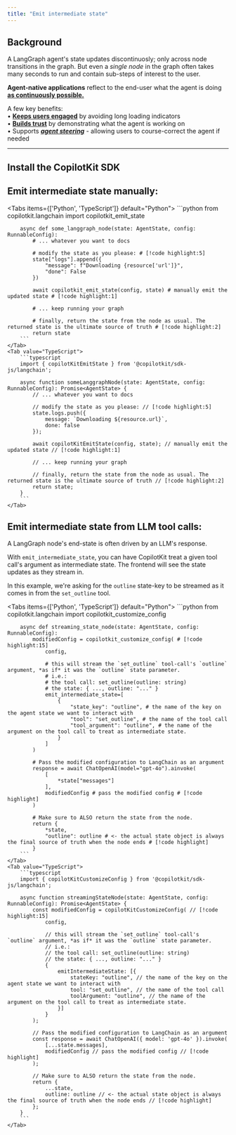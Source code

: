 ```yaml
---
title: "Emit intermediate state"
---
```


## Background

A LangGraph agent's state updates discontinuosly; only across node transitions in the graph.
But even a _single node_ in the graph often takes many seconds to run and contain sub-steps of interest to the user.

**Agent-native applications** reflect to the end-user what the agent is doing **<u>as continuously possible.</u>**

A few key benefits:<br/>
• **<u>Keeps users engaged</u>** by avoiding long loading indicators<br/>
• **<u>Builds trust</u>** by demonstrating what the agent is working on<br/>
• Supports [**_agent steering_**](/coagents/advanced/agent-steering) - allowing users to course-correct the agent if needed<br/>

---

## Install the CopilotKit SDK
<InstallSDKSnippet components={props.components}/>

## Emit intermediate state manually:

<Tabs items={['Python', 'TypeScript']} default="Python">
    <Tab value="Python">
        ```python
        from copilotkit.langchain import copilotkit_emit_state

        async def some_langgraph_node(state: AgentState, config: RunnableConfig):
            # ... whatever you want to docs

            # modify the state as you please: # [!code highlight:5]
            state["logs"].append({
                "message": f"Downloading {resource['url']}",
                "done": False
            })

            await copilotkit_emit_state(config, state) # manually emit the updated state # [!code highlight:1]

            # ... keep running your graph

            # finally, return the state from the node as usual. The returned state is the ultimate source of truth # [!code highlight:2]
            return state
        ```
    </Tab>
    <Tab value="TypeScript">
        ```typescript
        import { copilotKitEmitState } from '@copilotkit/sdk-js/langchain';

        async function someLanggraphNode(state: AgentState, config: RunnableConfig): Promise<AgentState> {
            // ... whatever you want to docs

            // modify the state as you please: // [!code highlight:5]
            state.logs.push({
                message: `Downloading ${resource.url}`,
                done: false
            });

            await copilotKitEmitState(config, state); // manually emit the updated state // [!code highlight:1]

            // ... keep running your graph

            // finally, return the state from the node as usual. The returned state is the ultimate source of truth // [!code highlight:2]
            return state;
        }
        ```
    </Tab>
</Tabs>


## Emit intermediate state from LLM tool calls:

A LangGraph node's end-state is often driven by an LLM's response.

With `emit_intermediate_state`, you can have CopilotKit treat a given tool call's argument as intermediate state.
The frontend will see the state updates as they stream in.

In this example, we're asking for the `outline` state-key to be streamed as it comes in from the `set_outline` tool.

<Tabs items={['Python', 'TypeScript']} default="Python">
    <Tab value="Python">
        ```python
        from copilotkit.langchain import copilotkit_customize_config

        async def streaming_state_node(state: AgentState, config: RunnableConfig):
            modifiedConfig = copilotkit_customize_config( # [!code highlight:15]
                config,

                # this will stream the `set_outline` tool-call's `outline` argument, *as if* it was the `outline` state parameter.
                # i.e.:
                # the tool call: set_outline(outline: string)
                # the state: { ..., outline: "..." }
                emit_intermediate_state=[
                    {
                        "state_key": "outline", # the name of the key on the agent state we want to interact with
                        "tool": "set_outline", # the name of the tool call
                        "tool_argument": "outline", # the name of the argument on the tool call to treat as intermediate state.
                    }
                ]
            )

            # Pass the modified configuration to LangChain as an argument
            response = await ChatOpenAI(model="gpt-4o").ainvoke(
                [
                    *state["messages"]
                ],
                modifiedConfig # pass the modified config # [!code highlight]
            )

            # Make sure to ALSO return the state from the node.
            return {
                *state,
                "outline": outline # <- the actual state object is always the final source of truth when the node ends # [!code highlight]
            }
        ```
    </Tab>
    <Tab value="TypeScript">
        ```typescript
        import { copilotKitCustomizeConfig } from '@copilotkit/sdk-js/langchain';

        async function streamingStateNode(state: AgentState, config: RunnableConfig): Promise<AgentState> {
            const modifiedConfig = copilotKitCustomizeConfig( // [!code highlight:15]
                config,

                // this will stream the `set_outline` tool-call's `outline` argument, *as if* it was the `outline` state parameter.
                // i.e.:
                // the tool call: set_outline(outline: string)
                // the state: { ..., outline: "..." }
                {
                    emitIntermediateState: [{
                        stateKey: "outline", // the name of the key on the agent state we want to interact with
                        tool: "set_outline", // the name of the tool call
                        toolArgument: "outline", // the name of the argument on the tool call to treat as intermediate state.
                    }]
                }
            );

            // Pass the modified configuration to LangChain as an argument
            const response = await ChatOpenAI({ model: 'gpt-4o' }).invoke(
                [...state.messages],
                modifiedConfig // pass the modified config // [!code highlight]
            );

            // Make sure to ALSO return the state from the node.
            return {
                ...state,
                outline: outline // <- the actual state object is always the final source of truth when the node ends // [!code highlight]
            };
        }
        ```
    </Tab>
</Tabs>


<CoAgentsEnterpriseCTA />

